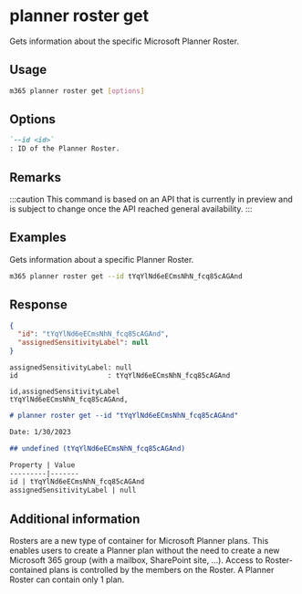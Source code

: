 
# planner roster get

Gets information about the specific Microsoft Planner Roster.

## Usage

```sh
m365 planner roster get [options]
```

## Options

```md defintion-list
`--id <id>`
: ID of the Planner Roster.
```

<Global />

## Remarks

:::caution
This command is based on an API that is currently in preview and is subject to change once the API reached general availability.
:::

## Examples

Gets information about a specific Planner Roster.

```sh
m365 planner roster get --id tYqYlNd6eECmsNhN_fcq85cAGAnd
```

## Response

<Tabs>
  <TabItem value="json" label="JSON">

  ```json
  {
    "id": "tYqYlNd6eECmsNhN_fcq85cAGAnd",
    "assignedSensitivityLabel": null
  }
  ```

  </TabItem>
  <TabItem value="text" label="Text">

  ```text
  assignedSensitivityLabel: null
  id                      : tYqYlNd6eECmsNhN_fcq85cAGAnd
  ```

  </TabItem>
  <TabItem value="csv" label="CSV">

  ```csv
  id,assignedSensitivityLabel
  tYqYlNd6eECmsNhN_fcq85cAGAnd,
  ```

  </TabItem>
  <TabItem value="md" label="Markdown">

  ```md
  # planner roster get --id "tYqYlNd6eECmsNhN_fcq85cAGAnd"

  Date: 1/30/2023

  ## undefined (tYqYlNd6eECmsNhN_fcq85cAGAnd)

  Property | Value
  ---------|-------
  id | tYqYlNd6eECmsNhN_fcq85cAGAnd
  assignedSensitivityLabel | null
  ```

  </TabItem>
</Tabs>

## Additional information

Rosters are a new type of container for Microsoft Planner plans. This enables users to create a Planner plan without the need to create a new Microsoft 365 group (with a mailbox, SharePoint site, ...). Access to Roster-contained plans is controlled by the members on the Roster. A Planner Roster can contain only 1 plan.
